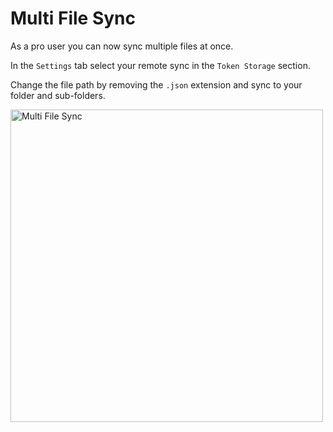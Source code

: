 # Multi File Sync

As a pro user you can now sync multiple files at once.

<ReactPlayer
  muted
  width="100%"
  height="auto"
  loop
  playing
  controls
  alt="multi-file sync"
  url="/multi-file.mov"
/>

In the `Settings` tab select your remote sync in the `Token Storage` section.

Change the file path by removing the `.json` extension and sync to your folder and sub-folders.
 
 

<img src="/multi-file.png" alt="Multi File Sync" width="500"/>



